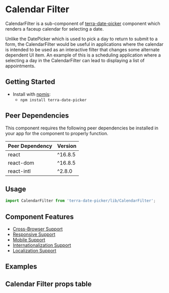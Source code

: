 


<Badge />

# Calendar Filter

CalendarFilter is a sub-component of [terra-date-picker](https://github.com/cerner/terra-framework/tree/master/packages/terra-date-picker) component which renders a faceup calendar for selecting a date.

Unlike the DatePicker which is used to pick a day to return to submit to a form, the CalendarFilter would be useful in applications where the calendar is intended to be used as an interactive filter that changes some alternate dependent UI item. An example of this is a scheduling application where a selecting a day in the CalendarFilter can lead to displaying a list of appointments.

## Getting Started

- Install with [npmjs](https://www.npmjs.com):
  - `npm install terra-date-picker`

<!-- AUTO-GENERATED-CONTENT:START Peer Dependencies -->
## Peer Dependencies

This component requires the following peer dependencies be installed in your app for the component to properly function.

| Peer Dependency | Version |
|-|-|
| react | ^16.8.5 |
| react-dom | ^16.8.5 |
| react-intl | ^2.8.0 |

<!-- AUTO-GENERATED-CONTENT:END -->

## Usage
```js
import CalendarFilter from 'terra-date-picker/lib/CalendarFilter';
```

## Component Features
* [Cross-Browser Support](https://engineering.cerner.com/terra-ui/about/terra-ui/component-standards#cross-browser-support)
* [Responsive Support](https://engineering.cerner.com/terra-ui/about/terra-ui/component-standards#responsive-support)
* [Mobile Support](https://engineering.cerner.com/terra-ui/about/terra-ui/component-standards#mobile-support)
* [Internationalization Support](https://engineering.cerner.com/terra-ui/about/terra-ui/component-standards#internationalization-i18n)
* [Localization Support](https://engineering.cerner.com/terra-ui/about/terra-ui/component-standards#internationalization-i18n)

## Examples
<CalendarFilterDefault title='Calendar Filter with no default date provided' />
<CalendarFilterDefaultDate title='Calendar Filter with default selected date' />
<CalendarFilterExcludeDates title='Calendar Filter with Exclude Dates' />
<CalendarFilterIncludeDates title='Calendar Filter with Include Dates' />
<CalendarFilterFilterDates title='Calendar Filter with Filter Dates' />
<CalendarFilterMinMax title='Calendar Filter with Min Max Selection Options' />
<CalendarFilterControlled title='Controlled Calendar Filter' />

## Calendar Filter props table
<CalendarFilterPropsTable />
